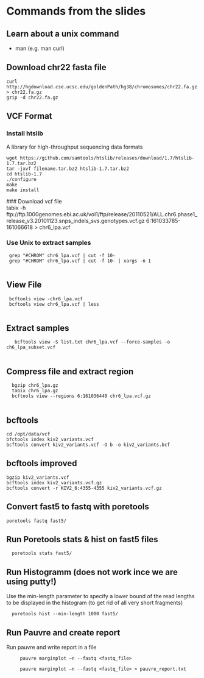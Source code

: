 
# Commands from the slides

## Learn about a unix command
* man <command> (e.g. man curl)

## Download chr22 fasta file

    curl http://hgdownload.cse.ucsc.edu/goldenPath/hg38/chromosomes/chr22.fa.gz > chr22.fa.gz
    gzip -d chr22.fa.gz

## VCF Format

### Install htslib
 A library for high-throughput sequencing data formats

    wget https://github.com/samtools/htslib/releases/download/1.7/htslib-1.7.tar.bz2
    tar -jxvf filename.tar.bz2 htslib-1.7.tar.bz2
    cd htslib-1.7
    ./configure
    make
    make install
    
 ### Download vcf file   
     tabix -h ftp://ftp.1000genomes.ebi.ac.uk/vol1/ftp/release/20110521/ALL.chr6.phase1_release_v3.20101123.snps_indels_svs.genotypes.vcf.gz 6:161033785-161066618 > chr6_lpa.vcf
     
### Use Unix to extract samples
     grep "#CHROM" chr6_lpa.vcf | cut -f 10- 
     grep "#CHROM" chr6_lpa.vcf | cut -f 10- | xargs -n 1
     
## View File
     bcftools view -chr6_lpa.vcf
     bcftools view chr6_lpa.vcf | less
     
## Extract samples
       bcftools view -S list.txt chr6_lpa.vcf --force-samples -o ch6_lpa_subset.vcf
       
## Compress file and extract region
      bgzip chr6_lpa.gz
      tabix chr6_lpa.gz
      bcftools view --regions 6:161036440 chr6_lpa.vcf.gz
      
## bcftools 
    cd /opt/data/vcf
    bfctools index kiv2_variants.vcf
    bcftools convert kiv2_variants.vcf -O b -o kiv2_variants.bcf

## bcftools improved
    bgzip kiv2_variants.vcf
    bcftools index kiv2_variants.vcf.gz
    bcftools convert -r KIV2_6:4355-4355 kiv2_variants.vcf.gz

## Convert fast5 to fastq with poretools

    poretools fastq fast5/

## Run Poretools stats & hist on fast5 files
      poretools stats fast5/

## Run Histogramm (does not work ince we are using putty!)

Use the min-length parameter to specify a lower bound of the read lengths to be displayed in the histogram (to get rid of all very short fragments)
      
      poretools hist --min-length 1000 fast5/

## Run Pauvre and create report
Run pauvre and write report in a file
  
         pauvre marginplot –n --fastq <fastq_file>

         pauvre marginplot –n --fastq <fastq_file> > pauvre_report.txt
